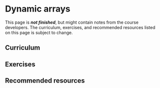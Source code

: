 # Dynamic arrays

::: callout-important
This page is ***not finished***, but might contain notes from the course developers. The curriculum, exercises, and recommended resources listed on this page is subject to change.
:::

## Curriculum

## Exercises

## Recommended resources
